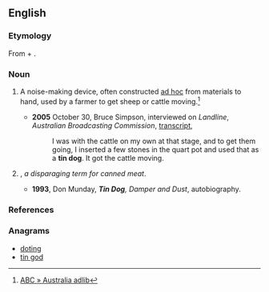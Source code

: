 ==English==

===Etymology===
From {{term|tin|lang=en}} + {{term|dog|lang=en}}.

===Noun===
{{en-noun|head=[[tin]] [[dog]]}}

# {{context|Australia}} A noise-making device, often constructed [[ad hoc]] from materials to hand, used by a farmer to get sheep or cattle moving.<ref>[http://www.abc.net.au/arts/adlib/stories/s915488.htm ABC » Australia adlib]</ref>
#* '''2005''' October 30, Bruce Simpson, interviewed on ''Landline'', ''Australian Broadcasting Commission'', [http://www.abc.net.au/landline/content/2005/s1493621.htm transcript],
#*: I was with the cattle on my own at that stage, and to get them going, I inserted a few stones in the quart pot and used that as a '''tin dog'''. It got the cattle moving.
# {{context|Australia}} {{alternative form of|tinned dog|dot=}}, ''a disparaging term for canned meat''.
#* '''1993''', Don Munday, '''''Tin Dog''', Damper and Dust'', autobiography.

===References===
<references />

===Anagrams===
* [[doting#English|doting]]
* [[tin god#English|tin god]]